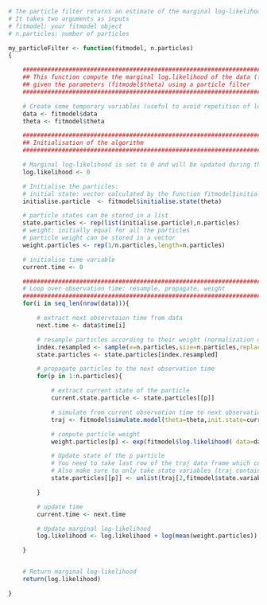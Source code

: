 ```r

# The particle filter returns an estimate of the marginal log-likelihood.
# It takes two arguments as inputs
# fitmodel: your fitmodel object
# n.particles: number of particles

my_particleFilter <- function(fitmodel, n.particles)
{

	############################################################################################
	## This function compute the marginal log.likelihood of the data (fitmodel$data)
	## given the parameters (fitmodel$theta) using a particle filter
	############################################################################################

    # Create some temporary variables (useful to avoid repetition of long names with $)
    data <- fitmodel$data
    theta <- fitmodel$theta

    ############################################################################################
    ## Initialisation of the algorithm
    ############################################################################################

    # Marginal log-likelihood is set to 0 and will be updated during the fitering steps
    log.likelihood <- 0

    # Initialise the particles:
    # initial state: vector calculated by the function fitmodel$initialise.state evaluated at theta
    initialise.particle  <- fitmodel$initialise.state(theta)

    # particle states can be stored in a list
    state.particles <- rep(list(initialise.particle),n.particles)
    # weight: initially equal for all the particles
    # particle weight can be stored in a vector
    weight.particles <- rep(1/n.particles,length=n.particles)

    # initialise time variable
    current.time <- 0

    ############################################################################################
    # Loop over observation time: resample, propagate, weight
    ############################################################################################
    for(i in seq_len(nrow(data))){

        # extract next observtaion time from data
        next.time <- data$time[i]

        # resample particles according to their weight (normalization of the weight is done in the function sample())
        index.resampled <- sample(x=n.particles,size=n.particles,replace=T,prob=weight.particles)
        state.particles <- state.particles[index.resampled]

        # propagate particles to the next observation time
        for(p in 1:n.particles){

            # extract current state of the particle
            current.state.particle <- state.particles[[p]]

            # simulate from current observation time to next observation time
            traj <- fitmodel$simulate.model(theta=theta,init.state=current.state.particle,times=c(current.time,next.time))

            # compute particle weight
            weight.particles[p] <- exp(fitmodel$log.likelihood( data=data, model.traj=traj, theta= theta))

            # Update state of the p particle
            # You need to take last row of the traj data frame which corresponds to the next observation time
            # Also make sure to only take state variables (traj contains also a time variable)
            state.particles[[p]] <- unlist(traj[2,fitmodel$state.variables])

        }

        # update time
        current.time <- next.time

        # Update marginal log-likelihood
        log.likelihood <- log.likelihood + log(mean(weight.particles))

    }


    # Return marginal log-likelihood
    return(log.likelihood)

}


```
